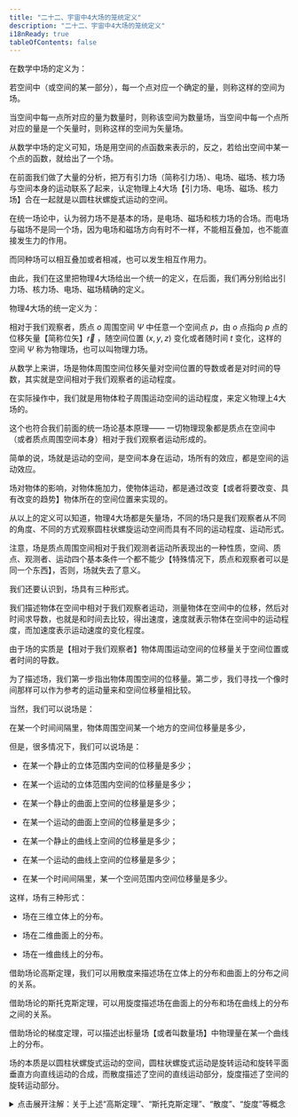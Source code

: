 ```yaml
---
title: "二十二、宇宙中4大场的笼统定义"
description: "二十二、宇宙中4大场的笼统定义"
i18nReady: true
tableOfContents: false
---
```




在数学中场的定义为：

若空间中（或空间的某一部分），每一个点对应一个确定的量，则称这样的空间为场。

当空间中每一点所对应的量为数量时，则称该空间为数量场，当空间中每一个点所对应的量是一个矢量时，则称这样的空间为矢量场。

从数学中场的定义可知，场是用空间的点函数来表示的，反之，若给出空间中某一个点的函数，就给出了一个场。

在前面我们做了大量的分析，把万有引力场（简称引力场）、电场、磁场、核力场与空间本身的运动联系了起来，认定物理上4大场【引力场、电场、磁场、核力场】合在一起就是以圆柱状螺旋式运动的空间。

在统一场论中，认为弱力场不是基本的场，是电场、磁场和核力场的合场。而电场与磁场不是同一个场，因为电场和磁场方向有时不一样，不能相互叠加，也不能直接发生力的作用。

而同种场可以相互叠加或者相减，也可以发生相互作用力。

由此，我们在这里把物理4大场给出一个统一的定义，在后面，我们再分别给出引力场、核力场、电场、磁场精确的定义。

物理4大场的统一定义为：

相对于我们观察者，质点 $o$ 周围空间 $\Psi$ 中任意一个空间点 $p$，由 $o$ 点指向 $p$ 点的位移矢量【简称位矢】$\vec{r}$ ，随空间位置 $(x,y,z)$ 变化或者随时间 $t$ 变化，这样的空间 $\Psi$ 称为物理场，也可以叫物理力场。

从数学上来讲，场是物体周围空间位移矢量对空间位置的导数或者是对时间的导数，其实就是空间相对于我们观察者的运动程度。

在实际操作中，我们就是用物体粒子周围运动空间的运动程度，来定义物理上4大场的。

这个也符合我们前面的统一场论基本原理—— 一切物理现象都是质点在空间中（或者质点周围空间本身）相对于我们观察者运动形成的。

简单的说，场就是运动的空间，是空间本身在运动，场所有的效应，都是空间的运动效应。

场对物体的影响，对物体施加力，使物体运动，都是通过改变【或者将要改变、具有改变的趋势】物体所在的空间位置来实现的。

从以上的定义可以知道，物理4大场都是矢量场，不同的场只是我们观察者从不同的角度、不同的方式观察圆柱状螺旋运动空间而具有不同的运动程度、运动形式。

注意，场是质点周围空间相对于我们观测者运动所表现出的一种性质，空间、质点、观测者、运动四个基本条件一个都不能少【特殊情况下，质点和观察者可以是同一个东西】，否则，场就失去了意义。

我们还要认识到，场具有三种形式。

我们描述物体在空间中相对于我们观察者运动，测量物体在空间中的位移，然后对时间求导数，也就是和时间去比较，得出速度，速度就表示物体在空间中的运动程度，而加速度表示运动速度的变化程度。

由于场的实质是【相对于我们观察者】物体周围运动空间的位移量关于空间位置或者时间的导数。

为了描述场，我们第一步指出物体周围空间的位移量。第二步，我们寻找一个像时间那样可以作为参考的运动量来和空间位移量相比较。

当然，我们可以说场是：

在某一个时间间隔里，物体周围空间某一个地方的空间位移量是多少，

但是，很多情况下，我们可以说场是：

- 在某一个静止的立体范围内空间的位移量是多少；

- 在某一个运动的立体范围内空间的位移量是多少；

- 在某一个静止的曲面上空间的位移量是多少；

- 在某一个运动的曲面上空间的位移量是多少；

- 在某一个静止的曲线上空间的位移量是多少；

- 在某一个运动的曲线上空间的位移量是多少；

- 在某一个时间间隔里，某一个空间范围内空间位移量是多少。

这样，场有三种形式：

- 场在三维立体上的分布。

- 场在二维曲面上的分布。

- 场在一维曲线上的分布。

借助场论高斯定理，我们可以用散度来描述场在立体上的分布和曲面上的分布之间的关系。

借助场论的斯托克斯定理，可以用旋度描述场在曲面上的分布和场在曲线上的分布之间的关系。

借助场论的梯度定理，可以描述出标量场【或者叫数量场】中物理量在某一个曲线上的分布。

场的本质是以圆柱状螺旋式运动的空间，圆柱状螺旋式运动是旋转运动和旋转平面垂直方向直线运动的合成，而散度描述了空间的直线运动部分，旋度描述了空间的旋转运动部分。

<details>
  <summary class="custom-summary">点击展开注解：关于上述“高斯定理”、“斯托克斯定理”、“散度”、“旋度”等概念</summary>
  <Aside title="注解">
    上述“高斯定理”、“斯托克斯定理”、“散度”、“旋度”等概念，可以参考“同济大学《高等数学》（第七版）下册”中第十一章的第五节和第六节进行更深入的了解。

    <Image src={img_2024_11_15_10_37_28} alt="" class="" style="margin:0 auto; width:80%;"/>
    
    <div style="text-align: right;">
      _由 **[RainDream](mailto:bzsgbq@163.com)** 添加_
    </div>
  </Aside>
</details>
